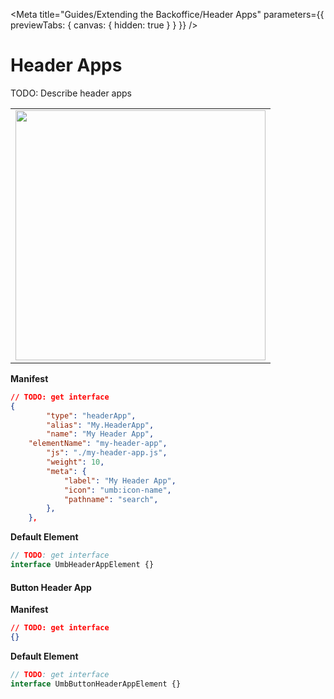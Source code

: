 
<Meta title="Guides/Extending the Backoffice/Header Apps" parameters={{ previewTabs: { canvas: { hidden: true } } }} />

# Header Apps

TODO: Describe header apps

<table>
	<tbody>
		<tr>
			<td>
				<img src="docs/header-apps.svg" width="400" />
			</td>
		</tr>
	</tbody>
</table>

**Manifest**

```json
// TODO: get interface
{
		"type": "headerApp",
		"alias": "My.HeaderApp",
		"name": "My Header App",
    "elementName": "my-header-app",
		"js": "./my-header-app.js",
		"weight": 10,
		"meta": {
			"label": "My Header App",
			"icon": "umb:icon-name",
			"pathname": "search",
		},
	},

```

**Default Element**

```ts
// TODO: get interface
interface UmbHeaderAppElement {}
```

#### Button Header App

**Manifest**

```json
// TODO: get interface
{}
```

**Default Element**

```ts
// TODO: get interface
interface UmbButtonHeaderAppElement {}
```
